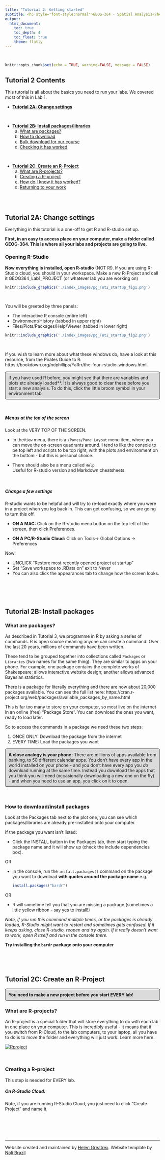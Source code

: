 ```yaml
---
title: "Tutorial 2: Getting started"
subtitle: <h5 style="font-style:normal">GEOG-364 - Spatial Analysis</h4>
output: 
  html_document:
    toc: true
    toc_depth: 4
    toc_float: true
    theme: flatly
---
```



<style>
p.comment {
background-color: #DBDBDB;
padding: 10px;
border: 1px solid black;
margin-left: 0px;
border-radius: 5px;
font-style: normal;
}

h1.title {
  font-weight: bold;
  font-family: Arial;  
}

h2.title {
  font-family: Arial;  
}

</style>


<style type="text/css">
#TOC {
  font-size: 12px;
  font-family: Arial;
}
</style>

\
```r
knitr::opts_chunk$set(echo = TRUE, warning=FALSE, message = FALSE)
```

## Tutorial 2 Contents

This tutorial is all about the basics you need to run your labs. We covered most of this in Lab 1.

 - [**Tutorial 2A: Change settings**](#Tut2A_Settings)

<br>

 - [**Tutorial 2B: Install packages/libraries**](#Tut2B_Packages)
      a. [What are packages?](#Tut2Ba_whatarethey)
      b. [How to download](#Tut2Bb_howtodownload)
      c. [Bulk download for our course](#Tut2Bc_fulllist)
      d. [Checking it has worked](#Tut2Bd_loading)

<br>

 - [**Tutorial 2C. Create an R-Project**](#Tut2C_Project)
      a. [What are R-projects?](#Tut2Ca_RProject)
      b. [Creating a R-project](#Tut2Cb_CreateRproj)
      c. [How do I know it has worked?](#Tut2Cc_signsRproj)
      b. [Returning to your work](#Tut2Cd_return)

<br>
<br>

## Tutorial 2A: Change settings {#Tut2A_Settings}

Everything in this tutorial is a one-off to get R and R-studio set up.

**First, in an easy to access place on your computer, make a folder called GEOG-364.  This is where all your labs and projects are going to live.**

### Opening R-Studio

**Now everything is installed, open R-studio** (NOT R!).  If you are using R-Studio cloud, you should in your workspace.  Make a new R-Project and call it GEOG364_Lab1_PROJECT (or whatever lab you are working on)

```r
knitr::include_graphics('./index_images/pg_Tut2_startup_fig1.png')
```
<br>

You will be greeted by three panels:

 - The interactive R console (entire left)
 - Environment/History (tabbed in upper right)
 - Files/Plots/Packages/Help/Viewer (tabbed in lower right)

```r
knitr::include_graphics('./index_images/pg_Tut2_startup_fig2.png')
```

<br>

If you wish to learn more about what these windows do, have a look at this resource, from the Pirates Guide to R: https://bookdown.org/ndphillips/YaRrr/the-four-rstudio-windows.html.  
<p class="comment">If you have used R before, you might see that there are variables and plots etc already loaded**.  It is always good to clear these before you start a new analysis.  To do this, click the little broom symbol in your environment tab</p>

<br>

##### Menus at the top of the screen

Look at the VERY TOP OF THE SCREEN.  

  - In the`View` menu, there is a `/Panes/Pane Layout` menu item, where you can move the on-screen quadrants around.  I tend to like the console to be top left and scripts to be top right, with the plots and environment on the bottom - but this is  personal choice. 

 -  There should also be a menu called `Help`<br>Useful for R-studio version and Markdown cheatsheets.

<br>

##### Change a few settings

R-studio wants to be helpful and will try to re-load exactly where you were in a project when you log back in.  This can get confusing, so we are going to turn this off.

 - **ON A MAC:** Click on the R-studio menu button on the top left of the screen, then click Preferences. 

 - **ON A PC/R-Studio Cloud:** Click on Tools-> Global Options -> Preferences

Now:

 - UNCLICK "Restore most recently opened project at startup"
 - Set "Save workspace to .RData on" exit to Never
 - You can also click the appearances tab to change how the screen looks.

<br>

<div style="margin-bottom:25px;">
</div>



<br>

## Tutorial 2B: Install packages {#Tut2B_Packages}

### What are packages? {#Tut2Ba_whatarethey}

As described in Tutorial 3, we programme in R by asking a series of commands.  R is open source meaning anyone can create a command. Over the last 20 years, millions of commands have been written. 

These tend to be grouped together into collections called `Packages` or `Libraries` (two names for the same thing).  They are similar to apps on your phone.  For example, one package contains the complete works of Shakespeare; allows interactive website design; another allows advanced Bayesian statistics.  

There is a package for literally everything and there are now about 20,000 packages available. You can see the full list here: https://cran.r-project.org/web/packages/available_packages_by_name.html

This is far too many to store on your computer, so most live on the internet in an online (free) "Package Store". You can download the ones you want, ready to load later.  

So to access the commands in a package we need these two steps:

1. ONCE ONLY: Download the package from the internet
2. EVERY TIME: Load the packages you want

<p class="comment">**A close analogy is your phone:**  There are millions of apps available from banking, to 50 different calendar apps.  You don't have every app in the world installed on your phone - and you don't have every app you *do* download running at the same time.  Instead you download the apps that you think you will need (occasionally downloading a new one on the fly) - and when you need to use an app, you click on it to open.</p>

<br>

### How to download/install packages {#Tut2Bb_howtodownload}

Look at the Packages tab next to the plot one, you can see which packages/libraries are already pre-installed onto your computer.

If the package you want isn't listed:

 - Click the INSTALL button in the Packages tab, then start typing the package name and it will show up (check the include dependencies box). 

OR

 - In the console, run the `install.packages()` command on the package you want to download **with quotes around the package name** e.g. 
 
   ```r
   install.packages("bardr")
   ```
   
 OR

 - R will sometime tell you that you are missing a package (sometimes a little yellow ribbon - say yes to install!)  

*Note, if you run this command mulitple times, or the packages is already loaded, R-Studio might want to restart and sometimes gets confused. If it keeps asking, close R-studio, reopen and try again.  If it really doesn't want to work, open R itself and run in the console there.*

**Try installing the `bardr` package onto your computer**

<br>



<br>

## Tutorial 2C: Create an R-Project {#Tut2C_Project}


<p class="comment">**You need to make a new project before you start EVERY lab!**</p>


### What are R-projects? {#Tut2Ba_RProject}

An R-project is a special folder that will store everything to do with each lab in one place on your computer.  This is incredibly useful - it means that if you switch from R-Cloud, to the lab computers, to your laptop, all you have to do is to move the folder and everything will just work. Learn more here. 

[![Rproject](pg_Tut2_basics_fig3.png)](https://www.linkedin.com/learning/learning-the-r-tidyverse/why-should-you-use-projects-in-rstudio?u=76811570 "Why use R Projects")

<br>

### Creating a R-project {#Tut2Bb_CreateRproj}

This step is needed for EVERY lab.

##### **On R-Studio Cloud:**

Note, if you are running R-Studio Cloud, you just need to click "Create Project" and name it.

<br>



<br>
<br>


***

Website created and maintained by [Helen Greatrex](https://www.geog.psu.edu/directory/helen-greatrex). Website template by [Noli Brazil](https://nbrazil.faculty.ucdavis.edu/)